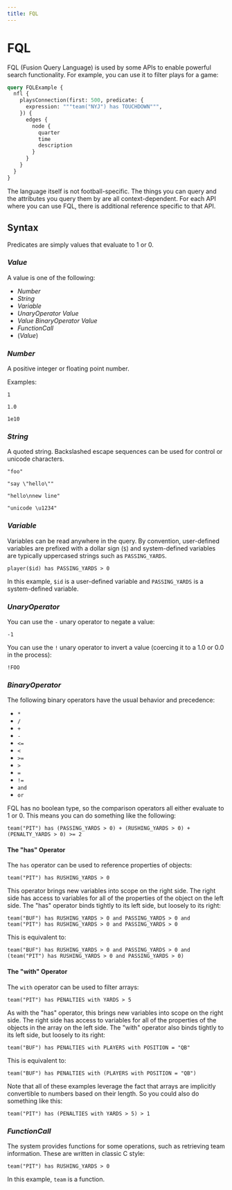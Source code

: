 ```yaml
---
title: FQL
---
```

# FQL

FQL (Fusion Query Language) is used by some APIs to enable powerful search functionality. For example, you can use it to filter plays for a game:

```graphql v2
query FQLExample {
  nfl {
    playsConnection(first: 500, predicate: {
      expression: """team("NYJ") has TOUCHDOWN""",
    }) {
      edges {
        node {
          quarter
          time
          description
        }
      }
    }
  }
}
```

The language itself is not football-specific. The things you can query and the attributes you query them by are all context-dependent. For each API where you can use FQL, there is additional reference specific to that API.

## Syntax

Predicates are simply values that evaluate to 1 or 0.

### *Value*

A value is one of the following:

* *Number*
* *String*
* *Variable*
* *UnaryOperator* *Value*
* *Value* *BinaryOperator* *Value*
* *FunctionCall*
* (*Value*)

### *Number*

A positive integer or floating point number.

Examples:

```
1
```

```
1.0
```

```
1e10
```

### *String*

A quoted string. Backslashed escape sequences can be used for control or unicode characters.

```
"foo"
```

```
"say \"hello\""
```

```
"hello\nnew line"
```

```
"unicode \u1234"
```

### *Variable*

Variables can be read anywhere in the query. By convention, user-defined variables are prefixed with a dollar sign (`$`) and system-defined variables are typically uppercased strings such as `PASSING_YARDS`.

```
player($id) has PASSING_YARDS > 0
```

In this example, `$id` is a user-defined variable and `PASSING_YARDS` is a system-defined variable.

### *UnaryOperator*

You can use the `-` unary operator to negate a value:

```
-1
```

You can use the `!` unary operator to invert a value (coercing it to a 1.0 or 0.0 in the process):

```
!FOO
```

### *BinaryOperator*

The following binary operators have the usual behavior and precedence:

* `*`
* `/`
* `+`
* `-`
* `<=`
* `<`
* `>=`
* `>`
* `=`
* `!=`
* `and`
* `or`

FQL has no boolean type, so the comparison operators all either evaluate to 1 or 0. This means you can do something like the following:

```
team("PIT") has (PASSING_YARDS > 0) + (RUSHING_YARDS > 0) + (PENALTY_YARDS > 0) >= 2
```

#### The "has" Operator

The `has` operator can be used to reference properties of objects:

```
team("PIT") has RUSHING_YARDS > 0
```

This operator brings new variables into scope on the right side. The right side has access to variables for all of the properties of the object on the left side. The "has" operator binds tightly to its left side, but loosely to its right:

```
team("BUF") has RUSHING_YARDS > 0 and PASSING_YARDS > 0 and team("PIT") has RUSHING_YARDS > 0 and PASSING_YARDS > 0
```

This is equivalent to:

```
team("BUF") has RUSHING_YARDS > 0 and PASSING_YARDS > 0 and (team("PIT") has RUSHING_YARDS > 0 and PASSING_YARDS > 0)
```

#### The "with" Operator

The `with` operator can be used to filter arrays:

```
team("PIT") has PENALTIES with YARDS > 5
```

As with the "has" operator, this brings new variables into scope on the right side. The right side has access to variables for all of the properties of the objects in the array on the left side. The "with" operator also binds tightly to its left side, but loosely to its right:

```
team("BUF") has PENALTIES with PLAYERS with POSITION = "QB"
```

This is equivalent to:

```
team("BUF") has PENALTIES with (PLAYERS with POSITION = "QB")
```

Note that all of these examples leverage the fact that arrays are implicitly convertible to numbers based on their length. So you could also do something like this:

```
team("PIT") has (PENALTIES with YARDS > 5) > 1
```

### *FunctionCall*

The system provides functions for some operations, such as retrieving team information. These are written in classic C style:

```
team("PIT") has RUSHING_YARDS > 0
```

In this example, `team` is a function.
